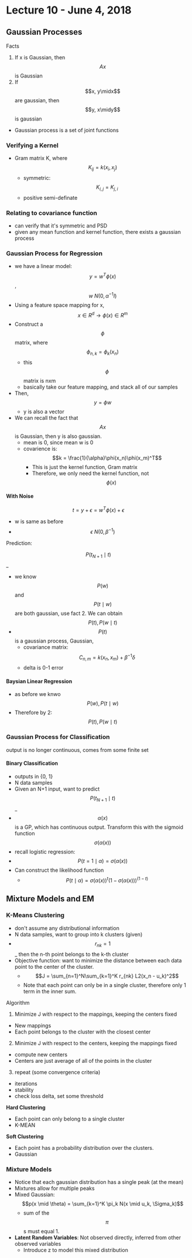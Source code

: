 # Lecture 10 - June 4, 2018

## Gaussian Processes
Facts
1. If x is Gaussian, then $$Ax$$ is Gaussian
2. If $$x, y\midx$$ are gaussian, then $$y, x\midy$$ is gaussian
- Gaussian process is a set of joint functions

### Verifying a Kernel
- Gram matrix K, where $$K_{ij} = k(x_i, x_j)$$
  - symmetric: $$K_{i,j} = K_{j,i}$$
  - positive semi-definate

### Relating to covariance function
- can verify that it's symmetric and PSD
- given any mean function and kernel function, there exists a gaussian process

### Gaussian Process for Regression

- we have a linear model: $$y = w^T\phi(x)$$, $$w ~ N(0, \alpha^{-1}I)$$
- Using a feature space mapping for x, $$x \in R^d \rightarrow \phi(x) \in R^m$$
- Construct a $$\phi$$ matrix, where $$\phi_{n,k} = \phi_k(x_n)$$
  - this $$\phi$$ matrix is nxm
  - basically take our feature mapping, and stack all of our samples
- Then, $$y = \phi w$$
  - y is also a vector
- We can recall the fact that $$Ax$$ is Gaussian, then y is also gaussian.
  - mean is 0, since mean w is 0
  - covarience is: $$k = \frac{1}{\alpha}\phi(x_n)\phi(x_m)^T$$
    - This is just the kernel function, Gram matrix
    - Therefore, we only need the kernel function, not $$\phi(x)$$

#### With Noise

$$t = y + \epsilon = w^T\phi(x) + \epsilon$$
- w is same as before
- $$\epsilon ~ N(0, \beta^{-1})$$

Prediction:

$$P(t_{N+1} \mid t)$$_
- we know $$P(w)$$ and $$P(t \mid w)$$ are both gaussian, use fact 2. We can obtain $$P(t), P(w \mid t)$$
- $$P(t)$$ is a gaussian process, Gaussian,
  - covariance matrix: $$C_{n, m} = k(x_n, x_m) + \beta^{-1}\delta$$
  - delta is 0-1 error

#### Baysian Linear Regression
- as before we knwo $$P(w), P(t \mid w)$$
- Therefore by 2: $$P(t), P(w \mid t)$$

### Gaussian Process for Classification

output is no longer continuous, comes from some finite set

#### Binary Classification
- outputs in {0, 1}
- N data samples
- Given an N+1 input, want to predict $$P(t_{N+1} \mid t)$$_
- $$\alpha(x)$$ is a GP, which has continuous output. Transform this with the sigmoid function $$\sigma(\alpha(x))$$
- recall logistic regression:
- $$P(t=1 \mid \alpha) = \sigma(\alpha(x))$$
- Can construct the likelihood function
  - $$P(t \mid \alpha) = \sigma(\alpha(x))^t (1 - \sigma(\alpha(x)))^{(1-t)}$$

## Mixture Models and EM

### K-Means Clustering
- don't assume any distributional information
- N data samples, want to group into k clusters (given)
- $$r_{nk} = 1$$_ then the n-th point belongs to the k-th cluster
- Objective function: want to minimize the distance between each data point to the center of the cluster.
  - $$J = \sum_{n=1}^N\sum_{k=1}^K r_{nk} L2(x_n - u_k)^2$$
  - Note that each point can only be in a single cluster, therefore only 1 term in the inner sum.

Algorithm
1. Minimize J with respect to the mappings, keeping the centers fixed
  - New mappings
  - Each point belongs to the cluster with the closest center
2. Minimize J with respect to the centers, keeping the mappings fixed
  - compute new centers
  - Centers are just average of all of the points in the cluster
3. repeat (some convergence criteria)
  - iterations
  - stability
  - check loss delta, set some threshold

**Hard Clustering**
- Each point can only belong to a single cluster
- K-MEAN

**Soft Clustering**
- Each point has a probability distribution over the clusters.
- Gaussian

### Mixture Models
- Notice that each gaussian distribution has a single peak (at the mean)
- Mixtures allow for multiple peaks
- Mixed Gaussian: $$p(x \mid \theta) = \sum_{k=1}^K \pi_k N(x \mid u_k, \Sigma_k)$$
  - sum of the $$\pi$$s must equal 1.
- **Latent Random Variables**: Not observed directly, inferred from other observed variables
  - Introduce z to model this mixed distribution
